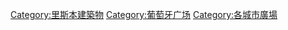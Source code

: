 {{Commonscat|Squares in Lisbon}}

[[Category:里斯本建築物|Category:里斯本建築物]]
[[Category:葡萄牙广场|Category:葡萄牙广场]]
[[Category:各城市廣場|Category:各城市廣場]]